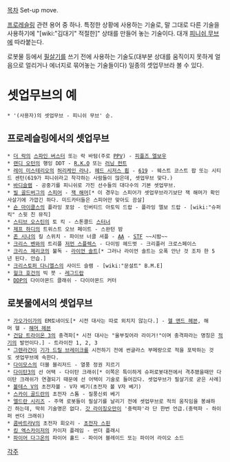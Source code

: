 [[목차]]
Set-up move.

[[프로레슬링]] 관련 용어 중 하나. 특정한 상황에 사용하는 기술로, 말 그대로 다른 기술을 사용하기에 "[wiki:"김대기" 적절한]" 상태를 만들어 놓는 기술이다. 대개 [[피니쉬 무브]]에 따라붙는다.

로봇물 등에서 [[필살기]]를 쓰기 전에 사용하는 기술도(대부분 상대를 움직이지 못하게 얼음으로 얼리거나 에너지로 묶어놓는 기술들이다) 일종의 셋업무브라 볼 수 있다.

= 셋업무브의 예 =
 * '(사용자)의 셋업무브 - 피니쉬 무브' 순.

== 프로레슬링에서의 셋업무브 ==
 * [[더 락]]의 [[스파인 버스터]] 또는 락 바텀(주로 [[PPV]]) - [[피플즈 엘보우]]
 * [[랜디 오턴]]의 행잉 DDT - [[R.K.O]] 또는 [[러닝 펀트]]
 * [[레이 미스테리오]]의 [[허리케인 라나]], [[헤드 시저스 휩]] - [[619]] - 웨스트 코스트 팝 또는 시티드 센턴(619가 피니쉬라고 착각하는 사람들이 많은데, 셋업무브 맞다.)
 * [[바디슬램]] - 공중기를 피니쉬로 가진 선수들의 대다수의 기본 셋업무브.
 * [[빌 골드버그]]의 [[스피어]] - [[잭 해머]][* 이 경우는 스피어가 셋업무브라기보단 잭 해머가 확인사살기에 가깝긴 하다. 미드카터들은 스피어만 맞아도 끔살]
 * [[숀 마이클스]]의 플라잉 포암 - 인버티드 아토믹 드랍 - 플라잉 엘보 드랍 - [wiki:"슈퍼킥" 스윗 친 뮤직]
 * [[스티브 오스틴]]의 토 킥 - 스톤콜드 [[스터너]]
 * [[제프 하디]]의 트위스트 오브 페이트 - 스완턴 밤
 * [[존 시나]]의 킬 스위치 - 파이브 너클 셔플 - [[AA]] - [[STF]] ~~시밤~~
 * [[크리스 벤와]]의 트리플 [[저먼 스플렉스]] - 다이빙 헤드벗 - 크리플러 크로스페이스
 * [[크리스 제리코]]의 불독 - [[라이언 솔트]][* 그러나 라이언 솔트는 오폭 안난 것 조차 한 5년 된다. 안습.]
 * [[크리스토퍼 다니엘스]]의 사이드 슬램 - [wiki:"문설트" B.M.E]
 * [[헐크 호건]]의 빅 붓 - [[레그드랍]]
 * [[DDP]]의 다이아몬드 클래쉬 - 다이아몬드 커터

== 로봇물에서의 셋업무브 ==
 * [[가오가이가]]의 EM토네이도[* 시전 대사는 따로 외치지 않는다.] - [[헬 앤드 헤븐]], 해머 헬 - [[해머 헬 앤드 헤븐|해머 헤븐]]
 * [[건담 트라이온 3]]의 충격파[* 시전 대사는 "울부짖어라 라이거!"이며 충격파라는 명칭은 [[코우사카 유우마|적기]]의 발언이다.] - 트라이잔 1, 2, 3
 * [[그렌라간]]이 [[기가 드릴 브레이크]]를 시전하기 전에 썬글라스 부메랑으로 적을 포박하는 것도 셋업무브에 속한다.
 * [[다이모스]]의 더블 블리저드 - 열풍 정권 지르기
 * [[다이탄3]]의 선 어택 - 다이탄 크래쉬[* 이쪽은 특이하게 슈퍼로봇대전에서 격추됐을때만 다이탄 크래쉬가 연결되기 때문에 선 어택이 기술로 들어갔다. 셋업무브가 필살기로 굳은 사례]
 * [[볼테스 V]]의 초전자볼 - V자 베기(초전자 볼 V자 베기)
 * [[스카이 골드란]]의 초전자 스톰 - 질풍신뢰 베기
 * [[엘드란 시리즈]] - 주역 로봇들이 필살기를 날리기 전에 셋업무브로 적의 움직임을 봉쇄하긴 하는데, 딱히 기술명은 없다. [[갓 라이징오]]만이 '중력파'라 단 한번 언급.(중력파 - 하이퍼 썬더 크래쉬)
 * [[콤바트라V]]의 초전자 회오리 - [[초전자 스핀]]
 * [[킹 엑스카이저]]의 카이저 플레임 - 썬더 플래시
 * [[파이어 다그온]]의 파이어 홀드 - 파이어 블레이드 또는 파이어 라이오 소드

[[각주]]
